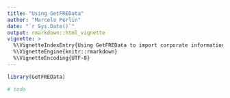 ```yaml
---
title: "Using GetFREData"
author: "Marcelo Perlin"
date: "`r Sys.Date()`"
output: rmarkdown::html_vignette
vignette: >
  %\VignetteIndexEntry{Using GetFREData to import corporate information from B3}
  %\VignetteEngine{knitr::rmarkdown}
  %\VignetteEncoding{UTF-8}
---
```


```r
library(GetFREData)

# todo
```

